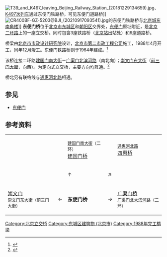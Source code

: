 {{Coord|39.899420|116.430305|type:landmark_region:CN-11_source:GoogleMaps|display=title}}
[[File:T39_and_K497_leaving_Beijing_Railway_Station_(20181229134659).jpg|thumb]]、[[K497/498次列车|K497次列车]]通过东便门铁路桥，可见东便门道路桥]]
[[File:CR400BF-GZ-5203@BJI_(20210917093541).jpg|thumb]]的东便门铁路桥与[[北京城东南角楼|北京城东南角楼]]]]
'''东便门桥'''位于[[北京市|北京市]][[东城区_(北京市)|东城区]]和[[朝阳区_(北京市)|朝阳区]]交界处，[[东便门_(北京)|东便门]]原址附近，是[[北京二环路|北京二环路]]上的一座立交桥。同时包含3座铁路桥（[[北京站|北京站]]出站处）和9座道路桥。

桥梁由[[北京市市政设计研究院|北京市市政设计研究院]]设计，[[北京市第二市政工程公司|北京市第二市政工程公司]]施工，1988年4月开工，同年12月竣工。东便门铁路桥则于1964年建成。<ref name="cwdm">{{cite book|author=李鸿儒; 陈贞林|title=北京市崇文区地名志|isbn=7-200-01862-7|year=1992|publisher=北京出版社}}</ref>{{rp|296}}

该桥连接二环路[[建国门南大街|建国门南大街]]－[[广渠门北滨河路|广渠门北滨河路]]（南北向）；[[崇文门东大街|崇文门东大街]]（[[前三门大街|前三门大街]]，向西）。为定向式立交桥，主要方向均互通。<ref name="difangzhi">{{cite book|title=《北京志·市政卷·道桥志》|year=2001|publisher=北京出版社|location=北京|isbn=978-7-200-04455-3}}</ref>

桥北另有联络线与[[通惠河北路|通惠河北路]]相通。

== 参见 ==
*[[东便门_(北京)|东便门]]

== 参考资料 ==
{{Reflist}}

{| style="text-align: center;" align="center"
| || || <small>[[建国门南大街|建国门南大街]]（二环）</small><br />[[建国门桥|建国门桥]] || || <small>[[通惠河北路|通惠河北路]]</small><br />[[四惠桥|四惠桥]]
|-
| || || ↑ || ↗ ||
|-
| [[崇文门|崇文门]]<br /><small>[[崇文门东大街|崇文门东大街]]（前三门大街）</small> || ← || '''东便门桥''' || → || [[广渠门桥|广渠门桥]]<br /><small>[[广渠门北大滨河路|广渠门北大滨河路]]（二环）</small>
|}

{{北京二环路}}

[[Category:北京立交桥|Category:北京立交桥]]
[[Category:东城区建筑物_(北京市)|Category:东城区建筑物 (北京市)]]
[[Category:1988年完工橋梁|Category:1988年完工橋梁]]